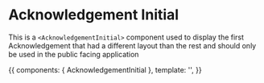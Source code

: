 <!-- AcknowledgemtnInitial.stories.mdx -->


<Meta
  title="Shared/Components/Acknowledgements/AcknowledgementInitial"
  component={AcknowledgementInitial}
  decoratiors={[withKnobs]}
/>

# Acknowledgement Initial

This is a `<AcknowledgementInitial>` component used to display the first Acknowledgement that had a
different layout than the rest and should only be used in the public facing application

<Props of={AcknowledgementInitial} />

<Canvas>
  <Story
    name="Primary"
    height="500px"
  >
    {{
      components: { AcknowledgementInitial },
      template:
        '<AcknowledgementInitial :handle-decline="() => {}" :handle-accept="() => {}"/>',
    }}
  </Story>
</Canvas>
